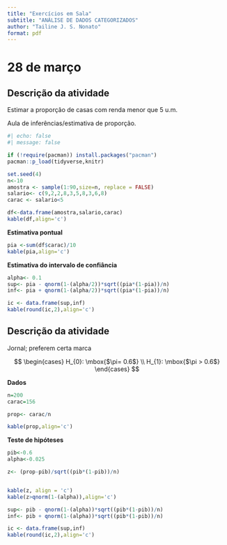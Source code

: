 ```yaml
---
title: "Exercícios em Sala"
subtitle: "ANÁLISE DE DADOS CATEGORIZADOS"
author: "Tailine J. S. Nonato"
format: pdf
---
```


# 28 de março
## Descrição da atividade 
Estimar a proporção de casas com renda menor que 5 u.m. 

Aula de inferências/estimativa de proporção.


```r
#| echo: false
#| message: false

if (!require(pacman)) install.packages("pacman")
pacman::p_load(tidyverse,knitr)
```

```r
set.seed(4)
n<-10
amostra <- sample(1:90,size=n, replace = FALSE)
salario<- c(9,2,2,8,3,5,8,3,6,8)
carac <- salario<5

df<-data.frame(amostra,salario,carac)
kable(df,align='c')
```

**Estimativa pontual**
```r
pia <-sum(df$carac)/10
kable(pia,align='c')
```

**Estimativa do intervalo de confiância**
```r
alpha<- 0.1
sup<- pia - qnorm(1-(alpha/2))*sqrt((pia*(1-pia))/n)
inf<- pia + qnorm(1-(alpha/2))*sqrt((pia*(1-pia))/n)

ic <- data.frame(sup,inf)
kable(round(ic,2),align='c')
```

## Descrição da atividade

Jornal; preferem certa marca

$$
\begin{cases}
H_{0}: \mbox{$\pi= 0.6$} \\
H_{1}: \mbox{$\pi > 0.6$}
\end{cases}
$$


**Dados**
```r
n=200
carac=156

prop<- carac/n

kable(prop,align='c')
```

**Teste de hipóteses**
```r
pib<-0.6
alpha<-0.025

z<- (prop-pib)/sqrt((pib*(1-pib))/n)


kable(z, align = 'c')
kable(z>qnorm(1-(alpha)),align='c')
```

```r

sup<- pib - qnorm(1-(alpha))*sqrt((pib*(1-pib))/n)
inf<- pib + qnorm(1-(alpha))*sqrt((pib*(1-pib))/n)

ic <- data.frame(sup,inf)
kable(round(ic,2),align='c')
```